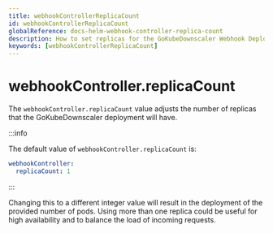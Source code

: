 ```yaml
---
title: webhookControllerReplicaCount
id: webhookControllerReplicaCount
globalReference: docs-helm-webhook-controller-replica-count
description: How to set replicas for the GoKubeDownscaler Webhook Deployment
keywords: [webhookControllerReplicaCount]
---
```


# webhookController.replicaCount

The `webhookController.replicaCount` value adjusts the number of replicas that the GoKubeDownscaler deployment will
have.

:::info

The default value of `webhookController.replicaCount` is:

```yaml
webhookController:
  replicaCount: 1
```

:::

Changing this to a different integer value will result in the deployment of the provided number of pods.
Using more
than one replica could be useful for high availability and to balance the load of incoming requests.

